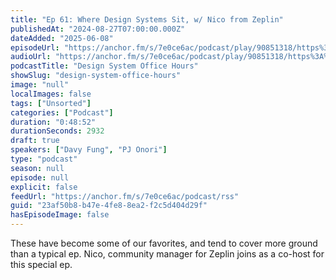 ```yaml
---
title: "Ep 61: Where Design Systems Sit, w/ Nico from Zeplin"
publishedAt: "2024-08-27T07:00:00.000Z"
dateAdded: "2025-06-08"
episodeUrl: "https://anchor.fm/s/7e0ce6ac/podcast/play/90851318/https%3A%2F%2Fd3ctxlq1ktw2nl.cloudfront.net%2Fstaging%2F2024-7-25%2Ff24ef12e-818f-ad19-9710-d823ed1bc695.mp3"
audioUrl: "https://anchor.fm/s/7e0ce6ac/podcast/play/90851318/https%3A%2F%2Fd3ctxlq1ktw2nl.cloudfront.net%2Fstaging%2F2024-7-25%2Ff24ef12e-818f-ad19-9710-d823ed1bc695.mp3"
podcastTitle: "Design System Office Hours"
showSlug: "design-system-office-hours"
image: "null"
localImages: false
tags: ["Unsorted"]
categories: ["Podcast"]
duration: "0:48:52"
durationSeconds: 2932
draft: true
speakers: ["Davy Fung", "PJ Onori"]
type: "podcast"
season: null
episode: null
explicit: false
feedUrl: "https://anchor.fm/s/7e0ce6ac/podcast/rss"
guid: "23af50b8-b47e-4fe8-8ea2-f2c5d404d29f"
hasEpisodeImage: false
---
```

These have become some of our favorites, and tend to cover more ground than a typical ep. Nico, community manager for Zeplin joins as a co-host for this special ep.

